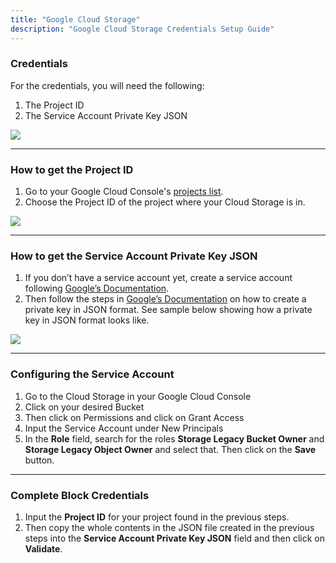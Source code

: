 ```yaml
---
title: "Google Cloud Storage"
description: "Google Cloud Storage Credentials Setup Guide"
---
```


### Credentials

For the credentials, you will need the following:

1. The Project ID
2. The Service Account Private Key JSON

![](/images/2faaa00-image.png)

---

### How to get the Project ID

1. Go to your Google Cloud Console's [projects list](https://console.cloud.google.com/cloud-resource-manager?pli=1).
2. Choose the Project ID of the project where your Cloud Storage is in.

![](/images/eac4add-image.png)

---

### How to get the Service Account Private Key JSON

1. If you don’t have a service account yet, create a service account following [Google’s Documentation](https://cloud.google.com/iam/docs/creating-managing-service-accounts#creating).
2. Then follow the steps in [Google’s Documentation](https://cloud.google.com/iam/docs/creating-managing-service-account-keys#creating) on how to create a private key in JSON format. See sample below showing how a private key in JSON format looks like.

![](/images/ac20027-image.png)

---

### Configuring the Service Account

1. Go to the Cloud Storage in your Google Cloud Console
2. Click on your desired Bucket
3. Then click on Permissions and click on Grant Access
4. Input the Service Account under New Principals
5. In the **Role** field, search for the roles **Storage Legacy Bucket Owner** and **Storage Legacy Object Owner** and select that. Then click on the **Save** button.

---

### Complete Block Credentials

1. Input the **Project ID** for your project found in the previous steps.
2. Then copy the whole contents in the JSON file created in the previous steps into the **Service Account Private Key JSON** field and then click on **Validate**.